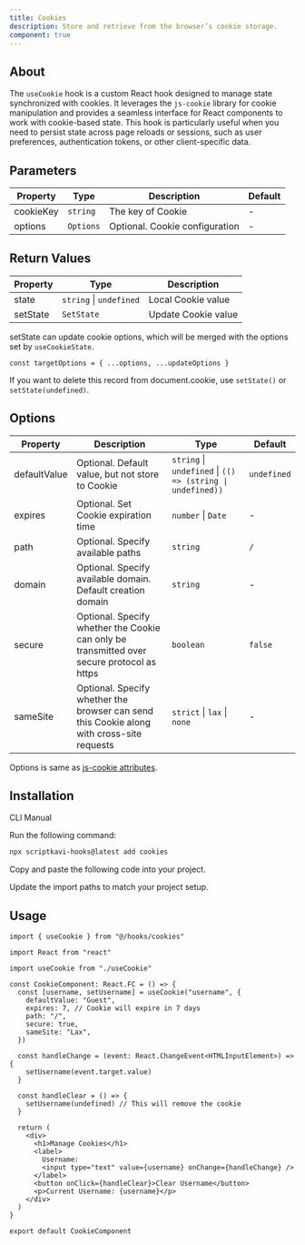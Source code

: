 ```yaml
---
title: Cookies
description: Store and retrieve from the browser’s cookie storage.
component: true
---
```


## About

The `useCookie` hook is a custom React hook designed to manage state synchronized with cookies. It leverages the `js-cookie` library for cookie manipulation and provides a seamless interface for React components to work with cookie-based state. This hook is particularly useful when you need to persist state across page reloads or sessions, such as user preferences, authentication tokens, or other client-specific data.

## Parameters

| Property  | Type      | Description                    | Default |
| --------- | --------- | ------------------------------ | ------- |
| cookieKey | `string`  | The key of Cookie              | -       |
| options   | `Options` | Optional. Cookie configuration | -       |

## Return Values

| Property | Type                    | Description         |
| -------- | ----------------------- | ------------------- |
| state    | `string` \| `undefined` | Local Cookie value  |
| setState | `SetState`              | Update Cookie value |

setState can update cookie options, which will be merged with the options set by `useCookieState`.

`const targetOptions = { ...options, ...updateOptions }`

If you want to delete this record from document.cookie, use `setState()` or `setState(undefined)`.

## Options

| Property     | Description                                                                                | Type                                                       | Default     |
| ------------ | ------------------------------------------------------------------------------------------ | ---------------------------------------------------------- | ----------- |
| defaultValue | Optional. Default value, but not store to Cookie                                           | `string` \| `undefined` \| `(() => (string \| undefined))` | `undefined` |
| expires      | Optional. Set Cookie expiration time                                                       | `number` \| `Date`                                         | -           |
| path         | Optional. Specify available paths                                                          | `string`                                                   | `/`         |
| domain       | Optional. Specify available domain. Default creation domain                                | `string`                                                   | -           |
| secure       | Optional. Specify whether the Cookie can only be transmitted over secure protocol as https | `boolean`                                                  | `false`     |
| sameSite     | Optional. Specify whether the browser can send this Cookie along with cross-site requests  | `strict` \| `lax` \| `none`                                | -           |

Options is same as [js-cookie attributes](https://github.com/js-cookie/js-cookie#cookie-attributes).

## Installation

<Tabs defaultValue="cli">

<TabsList>
  <TabsTrigger value="cli">CLI</TabsTrigger>
  <TabsTrigger value="manual">Manual</TabsTrigger>
</TabsList>

<TabsContent value="cli">

<Steps>

<Step>Run the following command:</Step>

```bash
npx scriptkavi-hooks@latest add cookies
```

</Steps>

</TabsContent>

<TabsContent value="manual">

<Steps>

<Step>Copy and paste the following code into your project.</Step>

<ComponentSource name="cookies" />

<Step>Update the import paths to match your project setup.</Step>

</Steps>

</TabsContent>

</Tabs>

## Usage

```tsx
import { useCookie } from "@/hooks/cookies"
```

```tsx
import React from "react"

import useCookie from "./useCookie"

const CookieComponent: React.FC = () => {
  const [username, setUsername] = useCookie("username", {
    defaultValue: "Guest",
    expires: 7, // Cookie will expire in 7 days
    path: "/",
    secure: true,
    sameSite: "Lax",
  })

  const handleChange = (event: React.ChangeEvent<HTMLInputElement>) => {
    setUsername(event.target.value)
  }

  const handleClear = () => {
    setUsername(undefined) // This will remove the cookie
  }

  return (
    <div>
      <h1>Manage Cookies</h1>
      <label>
        Username:
        <input type="text" value={username} onChange={handleChange} />
      </label>
      <button onClick={handleClear}>Clear Username</button>
      <p>Current Username: {username}</p>
    </div>
  )
}

export default CookieComponent
```
